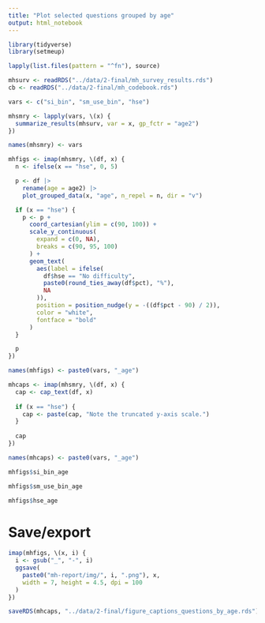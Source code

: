 ```yaml
---
title: "Plot selected questions grouped by age"
output: html_notebook
---
```


```r
library(tidyverse)
library(setmeup)
```

```r
lapply(list.files(pattern = "^fn"), source)
```

```r
mhsurv <- readRDS("../data/2-final/mh_survey_results.rds")
cb <- readRDS("../data/2-final/mh_codebook.rds")
```

```r
vars <- c("si_bin", "sm_use_bin", "hse")

mhsmry <- lapply(vars, \(x) {
  summarize_results(mhsurv, var = x, gp_fctr = "age2")
})

names(mhsmry) <- vars
```

```r
mhfigs <- imap(mhsmry, \(df, x) {
  n <- ifelse(x == "hse", 0, 5)

  p <- df |>
    rename(age = age2) |>
    plot_grouped_data(x, "age", n_repel = n, dir = "v")

  if (x == "hse") {
    p <- p +
      coord_cartesian(ylim = c(90, 100)) +
      scale_y_continuous(
        expand = c(0, NA),
        breaks = c(90, 95, 100)
      ) +
      geom_text(
        aes(label = ifelse(
          df$hse == "No difficulty",
          paste0(round_ties_away(df$pct), "%"),
          NA
        )),
        position = position_nudge(y = -((df$pct - 90) / 2)),
        color = "white",
        fontface = "bold"
      )
  }

  p
})

names(mhfigs) <- paste0(vars, "_age")

mhcaps <- imap(mhsmry, \(df, x) {
  cap <- cap_text(df, x)
  
  if (x == "hse") {
    cap <- paste(cap, "Note the truncated y-axis scale.")
  }
  
  cap
})

names(mhcaps) <- paste0(vars, "_age")
```

```r
mhfigs$si_bin_age
```

```r
mhfigs$sm_use_bin_age
```

```r
mhfigs$hse_age
```

# Save/export

```r
imap(mhfigs, \(x, i) {
  i <- gsub("_", "-", i)
  ggsave(
    paste0("mh-report/img/", i, ".png"), x,
    width = 7, height = 4.5, dpi = 100
  )
})
```

```r
saveRDS(mhcaps, "../data/2-final/figure_captions_questions_by_age.rds")
```
